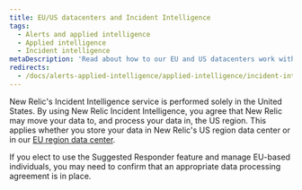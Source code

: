```yaml
---
title: EU/US datacenters and Incident Intelligence
tags:
  - Alerts and applied intelligence
  - Applied intelligence
  - Incident intelligence
metaDescription: 'Read about how to our EU and US datacenters work with Incident Intelligence.'
redirects:
  - /docs/alerts-applied-intelligence/applied-intelligence/incident-intelligence/get-started-incident-intelligence/#datacenter
---
```


New Relic's Incident Intelligence service is performed solely in the United States. By using New Relic Incident Intelligence, you agree that New Relic may move your data to, and process your data in, the US region. This applies whether you store your data in New Relic's US region data center or in our [EU region data center](/docs/using-new-relic/welcome-new-relic/get-started/introduction-eu-region-data-center).

If you elect to use the Suggested Responder feature and manage EU-based individuals, you may need to confirm that an appropriate data processing agreement is in place.